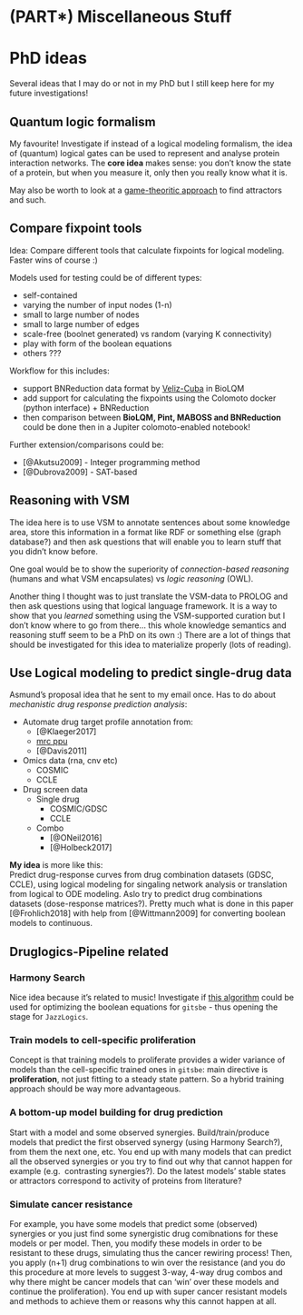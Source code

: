 # (PART\*) Miscellaneous Stuff {-}

# PhD ideas {#ideas}

Several ideas that I may do or not in my PhD but I still keep here for my future
investigations!

## Quantum logic formalism {#quantum}

My favourite! Investigate if instead of a logical modeling formalism, the idea 
of (quantum) logical gates can be used to represent and analyse protein interaction
networks.
The **core idea** makes sense: you don't know the state of a protein, but when 
you measure it, only then you really know what it is.

May also be worth to look at a [game-theoritic approach](https://doi.org/10.1007/11885191_18)
to find attractors and such.

## Compare fixpoint tools {#comp}

Idea: Compare different tools that calculate fixpoints for logical modeling. 
Faster wins of course :)

Models used for testing could be of different types:

- self-contained
- varying the number of input nodes (1-n)
- small to large number of nodes
- small to large number of edges
- scale-free (boolnet generated) vs random (varying K connectivity)
- play with form of the boolean equations
- others ???

Workflow for this includes:

- support BNReduction data format by [Veliz-Cuba](https://doi.org/10.1186/1471-2105-15-221) 
in BioLQM
- add support for calculating the fixpoints using the Colomoto docker (python
interface) + BNReduction
- then comparison between **BioLQM, Pint, MABOSS and BNReduction** could be done then
in a Jupiter colomoto-enabled notebook!

Further extension/comparisons could be:

- [@Akutsu2009] - Integer programming method
- [@Dubrova2009] - SAT-based

## Reasoning with VSM

The idea here is to use VSM to annotate sentences about some knowledge area, 
store this information in a format like RDF or something else (graph database?) 
and then ask questions that will enable you to learn stuff that you didn't know 
before. 

One goal would be to show the superiority of *connection-based reasoning*
(humans and what VSM encapsulates) vs *logic reasoning* (OWL).

Another thing I thought was to just translate the VSM-data to PROLOG
and then ask questions using that logical language framework. It is a way to show
that you *learned* something using the VSM-supported curation but I don't know 
where to go from there... this whole knowledge semantics and reasoning stuff 
seem to be a PhD on its own :) There are a lot of things that should
be investigated for this idea to materialize properly (lots of reading).

## Use Logical modeling to predict single-drug data

Asmund's proposal idea that he sent to my email once. Has to do about *mechanistic drug response prediction analysis*:

- Automate drug target profile annotation from:  
  - [@Klaeger2017]
  - [mrc ppu](http://www.kinase-screen.mrc.ac.uk/)
  - [@Davis2011]
- Omics data (rna, cnv etc) 
  - COSMIC
  - CCLE
- Drug screen data
  - Single drug
    - COSMIC/GDSC
    - CCLE
  - Combo
    - [@ONeil2016]
    - [@Holbeck2017]

**My idea** is more like this:  
Predict drug-response curves from drug combination datasets (GDSC, CCLE), 
using logical modeling for singaling network analysis or translation from 
logical to ODE modeling. Aslo try to predict drug combinations datasets 
(dose-response matrices?). Pretty much what is done in this paper [@Frohlich2018] 
with help from [@Wittmann2009] for converting boolean models to continuous.

## Druglogics-Pipeline related

### Harmony Search

Nice idea because it's related to music! 
Investigate if [this algorithm](https://doi.org/10.1016/j.proeng.2016.07.510) 
could be used for optimizing the boolean equations for `gitsbe` - thus opening the
stage for `JazzLogics`.

### Train models to cell-specific proliferation

Concept is that training models to proliferate provides a wider variance of models than the 
cell-specific trained ones in `gitsbe`: main directive is **proliferation**, 
not just fitting to a steady state pattern. So a hybrid training approach should
be way more advantageous.

### A bottom-up model building for drug prediction

Start with a model and some observed synergies. Build/train/produce models that
predict the first observed synergy (using Harmony Search?), from them the next
one, etc. You end up with many models that can predict all the observed 
synergies or you try to find out why that cannot happen for example (e.g. 
contrasting synergies?). Do the latest models' stable states or attractors 
correspond to activity of proteins from literature?

### Simulate cancer resistance

For example, you have some models that predict some (observed) synergies or you
just find some synergistic drug comibnations for these models or per model. 
Then, you modify these models in order to be resistant to these drugs, simulating
thus the cancer rewiring process! Then, you apply (n+1) drug combinations to
win over the resistance (and you do this procedure at more levels to suggest 
3-way, 4-way drug combos and why there might be cancer models that can 'win' 
over these models and continue the proliferation). You end up with super cancer
resistant models and methods to achieve them or reasons why this cannot happen
at all.

